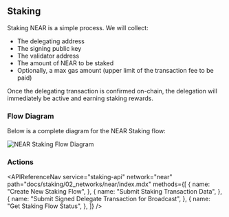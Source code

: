 
## Staking

Staking NEAR is a simple process. We will collect:

- The delegating address
- The signing public key
- The validator address
- The amount of NEAR to be staked
- Optionally, a max gas amount (upper limit of the transaction fee to be paid)

Once the delegating transaction is confirmed on-chain, the delegation will immediately be active and earning staking rewards.

### Flow Diagram

Below is a complete diagram for the NEAR Staking flow:

<img src={img1} alt="NEAR Staking Flow Diagram" className="inline-image" />

### Actions

<APIReferenceNav
  service="staking-api"
  network="near"
  path="docs/staking/02_networks/near/index.mdx"
  methods={[
    {
      name: "Create New Staking Flow",
    },
    {
      name: "Submit Staking Transaction Data",
    },
    {
      name: "Submit Signed Delegate Transaction for Broadcast",
    },
    {
      name: "Get Staking Flow Status",
    },
  ]}
/>

